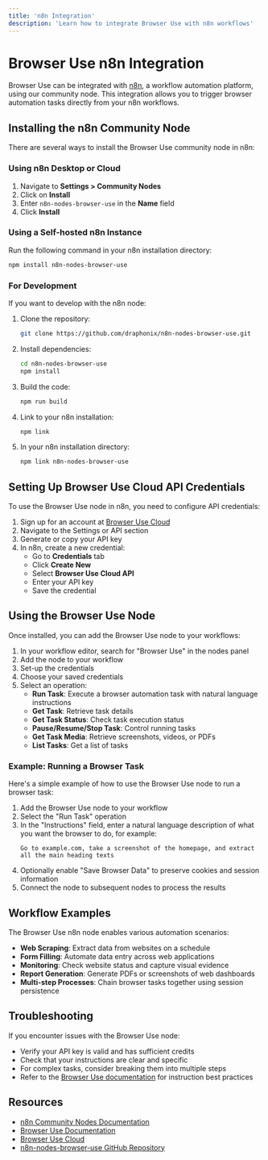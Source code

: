 ```yaml
---
title: 'n8n Integration'
description: 'Learn how to integrate Browser Use with n8n workflows'
---
```


# Browser Use n8n Integration

Browser Use can be integrated with [n8n](https://n8n.io), a workflow automation platform, using our community node. This integration allows you to trigger browser automation tasks directly from your n8n workflows.

## Installing the n8n Community Node

There are several ways to install the Browser Use community node in n8n:

### Using n8n Desktop or Cloud

1. Navigate to **Settings > Community Nodes**
2. Click on **Install**
3. Enter `n8n-nodes-browser-use` in the **Name** field
4. Click **Install**

### Using a Self-hosted n8n Instance

Run the following command in your n8n installation directory:

```bash
npm install n8n-nodes-browser-use
```

### For Development

If you want to develop with the n8n node:

1. Clone the repository:
   ```bash
   git clone https://github.com/draphonix/n8n-nodes-browser-use.git
   ```
2. Install dependencies:
   ```bash
   cd n8n-nodes-browser-use
   npm install
   ```
3. Build the code:
   ```bash
   npm run build
   ```
4. Link to your n8n installation:
   ```bash
   npm link
   ```
5. In your n8n installation directory:
   ```bash
   npm link n8n-nodes-browser-use
   ```

## Setting Up Browser Use Cloud API Credentials

To use the Browser Use node in n8n, you need to configure API credentials:

1. Sign up for an account at [Browser Use Cloud](https://cloud.browser-use.com)
2. Navigate to the Settings or API section
3. Generate or copy your API key
4. In n8n, create a new credential:
   - Go to **Credentials** tab
   - Click **Create New**
   - Select **Browser Use Cloud API**
   - Enter your API key
   - Save the credential

## Using the Browser Use Node

Once installed, you can add the Browser Use node to your workflows:

1. In your workflow editor, search for "Browser Use" in the nodes panel
2. Add the node to your workflow
3. Set-up the credentials
4. Choose your saved credentials
5. Select an operation:
   - **Run Task**: Execute a browser automation task with natural language instructions
   - **Get Task**: Retrieve task details
   - **Get Task Status**: Check task execution status
   - **Pause/Resume/Stop Task**: Control running tasks
   - **Get Task Media**: Retrieve screenshots, videos, or PDFs
   - **List Tasks**: Get a list of tasks

### Example: Running a Browser Task

Here's a simple example of how to use the Browser Use node to run a browser task:

1. Add the Browser Use node to your workflow
2. Select the "Run Task" operation
3. In the "Instructions" field, enter a natural language description of what you want the browser to do, for example:
   ```
   Go to example.com, take a screenshot of the homepage, and extract all the main heading texts
   ```
4. Optionally enable "Save Browser Data" to preserve cookies and session information
5. Connect the node to subsequent nodes to process the results

## Workflow Examples

The Browser Use n8n node enables various automation scenarios:

- **Web Scraping**: Extract data from websites on a schedule
- **Form Filling**: Automate data entry across web applications
- **Monitoring**: Check website status and capture visual evidence
- **Report Generation**: Generate PDFs or screenshots of web dashboards
- **Multi-step Processes**: Chain browser tasks together using session persistence

## Troubleshooting

If you encounter issues with the Browser Use node:

- Verify your API key is valid and has sufficient credits
- Check that your instructions are clear and specific
- For complex tasks, consider breaking them into multiple steps
- Refer to the [Browser Use documentation](https://docs.browser-use.com) for instruction best practices

## Resources

- [n8n Community Nodes Documentation](https://docs.n8n.io/integrations/community-nodes/)
- [Browser Use Documentation](https://docs.browser-use.com)
- [Browser Use Cloud](https://cloud.browser-use.com)
- [n8n-nodes-browser-use GitHub Repository](https://github.com/draphonix/n8n-nodes-browser-use)
